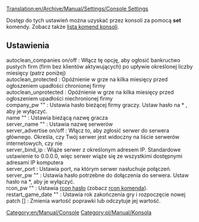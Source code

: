 [[Translation:en/Archive/Manual/Settings/Console Settings]]


Dostęp do tych ustawień można uzyskać przez konsoli za pomocą '''set''' komendy. Zobacz także [[pl/Manual/Komendy Konsoli|lista komend konsoli]].
== Ustawienia ==
; autoclean_companies on/off : Włącz tę opcję, aby ogłosić bankructwo pustych firm (firm bez klientów aktywujących) po upływie określonej liczby miesięcy (patrz poniżej)
; autoclean_protected <months> : Opóźnienie w grze na kilka miesięcy przed ogłoszeniem upadłości chronionej firmy
; autoclean_unprotected <months> : Opóźnienie w grze na kilka miesięcy przed ogłoszeniem upadłości niechronionej firmy
; company_pw "<password>" : Ustawia hasło bieżącej firmy graczy. Ustaw hasło na * , aby je wyłączyć.
; name "<playername>" : Ustawia bieżącą nazwę gracza
; server_name "<name>" : Ustawia nazwę serwerów
; server_advertise on/off : Włącz to, aby zgłosić serwer do serwera głównego. Określa, czy Twój serwer jest widoczny na liście serwerów internetowych, czy nie
; server_bind_ip <ip> : Wiąże serwer z określonym adresem IP. Standardowe ustawienie to 0.0.0.0, więc serwer wiąże się ze wszystkimi dostępnymi adresami IP komputera
; server_port <port> : Ustawia port, na którym serwer nasłuchuje połączeń.
; server_pw "<password>" : Ustawia hasło potrzebne do dołączenia do serwera. Ustaw hasło na *, aby je wyłączyć.
; rcon_pw "<password>" : Ustawia [[pl/Manual/Serwer dedykowany#kontrolowanie-serwera-za-pomoca-rcon|rcon hasło]] (zobacz [[pl/Manual/Serwer dedykowany#kontrolowanie-serwera-za-pomoca-rcon|rcon komenda]]).
; restart_game_date "<year>" : Ustawia rok zakończenia gry i rozpoczęcie nowej
; patch <patch_name> [<value>] : Zmienia wartość poprawki lub odczytuje jej wartość.

[[Category:en/Manual/Console]] [[Category:pl/Manual/Konsola]]